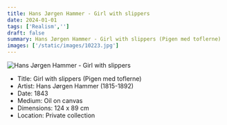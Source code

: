 ```yaml
---
title: Hans Jørgen Hammer - Girl with slippers
date: 2024-01-01
tags: ['Realism','']
draft: false
summary: Hans Jørgen Hammer - Girl with slippers (Pigen med toflerne)
images: ['/static/images/10223.jpg']
---
```


![Hans Jørgen Hammer - Girl with slippers](/static/images/10223.jpg)

* Title: Girl with slippers (Pigen med toflerne)
* Artist: Hans Jørgen Hammer (1815-1892)
* Date: 1843
* Medium: Oil on canvas
* Dimensions: 124 x 89 cm
* Location: Private collection


